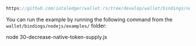 ```js reference
https://github.com/iotaledger/wallet.rs/tree/develop/wallet/bindings/nodejs/examples/30-decrease-native-token-supply.js
```

You can run the example by running the following command from the `wallet/bindings/nodejs/examples/` folder:

<CodeBlock className="language-bash">
    node 30-decrease-native-token-supply.js
</CodeBlock>
